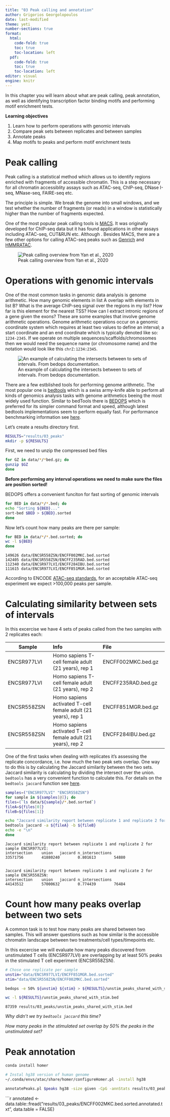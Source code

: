 ```yaml
---
title: "03 Peak calling and annotation"
author: Grigorios Georgolopoulos
date: last-modified
theme: yeti
number-sections: true
format:
  html:
    code-fold: true
    toc: true
    toc-location: left
  pdf:
    code-fold: true
    toc: true
    toc-location: left
editor: visual
engine: knitr
---
```


In this chapter you will learn about what are peak calling, peak annotation, as well as identifying transcription factor binding motifs and performing motif enrichment tests.

**Learning objectives**

1. Learn how to perform operations with genomic intervals
2. Compare peak sets between replicates and between samples
3. Annotate peaks
4. Map motifs to peaks and perform motif enrichment tests

# Peak calling

Peak calling is a statistical method which allows us to identify regions enriched with fragments of accessible chromatin. This is a step necessary for all chromatin accessiblity assays such as ATAC-seq, ChIP-seq, DNase I-seq, MNase-seq, FAIRE-seq etc.

The principle is simple. We break the genome into small windows, and we test whether the number of fragments (or reads) in a window is statistically higher than the number of fragments expected.

One of the most popular peak calling tools is [MACS](https://macs3-project.github.io/MACS/). It was originally developed for ChIP-seq data but it has found applications in other assays including ATAC-seq, CUT&RUN etc. Although . Besides MACS, there are a few other options for calling ATAC-seq peaks such as [Genrich](https://github.com/jsh58/Genrich?tab=readme-ov-file#method) and [HMMRATAC](https://academic.oup.com/nar/article/47/16/e91/5519166).

![Peak calling overview from Yan et al., 2020](assets/peak_calling.png)

# Operations with genomic intervals

One of the most common tasks in genomic data analysis is genome arithmetic. How many genomic elements in list A overlap with elements in list B? What is the average ChIP-seq signal over the regions in my list? How far is this element for the nearest TSS? How can I extract intronic regions of a gene given the exons? These are some examples that involve genome arithmetic operations. Genome arithmetic operations occur on a genomic coordinate system which requires at least two values to define an interval; a start coordinate and an end coordinate which is typically denoted like so: `1234-2345`. If we operate on multiple sequences/scaffolds/chromosomes then we would need the sequence name (or chromosome name) and the notation would look like this `chrZ:1234:2345`.

![An example of calculating the intersects between to sets of intervals. From bedops documentation.](assets/bedops_intersect.png){.lightbox}

There are a few estblished tools for performing genome arithmetic. The most popular one is [bedtools](https://bedtools.readthedocs.io/en/latest/) which is a swiss army-knife able to perform all kinds of genomics analysis tasks with genome arithmetics beeing the most widely used function. Similar to bedTools there is [BEDOPS](https://bedops.readthedocs.io/en/latest/index.html) which is preferred for its simpler command format and speed, although latest bedtools implementations seem to perform equally fast. For performance benchmarking information see [here](https://bedtools.readthedocs.io/en/latest/#performance).

Let's create a results directory first.

```bash
RESULTS="results/03_peaks"
mkdir -p ${RESULTS}
```


First, we need to unzip the compressed bed files
```bash
for GZ in data/*/*bed.gz; do
gunzip $GZ
done
```

**Before performing any interval operations we need to make sure the files are position sorted!**

BEDOPS offers a convenient funciton for fast sorting of genomic intervals

```bash
for BED in data/*/*.bed; do
echo "Sorting ${BED}..."
sort-bed $BED > ${BED}.sorted
done
```

Now let's count how many peaks are there per sample:

```bash
for BED in data/*/*.bed.sorted; do
wc -l ${BED}
done
```
```
149626 data/ENCSR558ZSN/ENCFF002MKC.bed.sorted
142405 data/ENCSR558ZSN/ENCFF235RAD.bed.sorted
112340 data/ENCSR977LVI/ENCFF284IBU.bed.sorted
111615 data/ENCSR977LVI/ENCFF851MGR.bed.sorted
```

According to ENCODE [ATAC-seq standards](https://www.encodeproject.org/atac-seq/#standards), for an acceptable ATAC-seq experiment we expect >100,000 peaks per sample.


# Calculating similarity between sets of intervals

In this excercise we have 4 sets of peaks called from the two samples with 2 replicates each:

| Sample      |     Info      |  File |
|-------------|:-------------|:-----------------|
| ENCSR977LVI | Homo sapiens T-cell female adult (21 years), rep 1 |ENCFF002MKC.bed.gz|
| ENCSR977LVI | Homo sapiens T-cell female adult (21 years), rep 2 |ENCFF235RAD.bed.gz|
| ENCSR558ZSN | Homo sapiens activated T-cell female adult (21 years), rep 1 |ENCFF851MGR.bed.gz|
| ENCSR558ZSN | Homo sapiens activated T-cell female adult (21 years), rep 2 |ENCFF284IBU.bed.gz|

One of the first tasks when dealing with replicates it's assessing the replicate concordance, i.e. how much the two peak sets overlap. One way to do this is by calculating the Jaccard similarity between the two sets. Jaccard similarity is calculating by dividing the intersect over the union. `bedtools` has a very convenient function to calculate this. For details on the `bedtools jaccard` function see [here](https://bedtools.readthedocs.io/en/latest/content/tools/jaccard.html).

```bash
samples=("ENCSR977LVI" "ENCSR558ZSN")
for sample in ${samples[@]}; do
files=(`ls data/${sample}/*.bed.sorted`)
fileA=${files[0]}
fileB=${files[1]}

echo "Jaccard similarity report between replicate 1 and replicate 2 for sample ${sample}:"
bedtools jaccard -a ${fileA} -b ${fileB}
echo -e "\n"
done
```
```
Jaccard similarity report between replicate 1 and replicate 2 for sample ENCSR977LVI:
intersection    union   jaccard n_intersections
33571756        41880240        0.801613        54880


Jaccard similarity report between replicate 1 and replicate 2 for sample ENCSR558ZSN:
intersection    union   jaccard n_intersections
44143512        57000632        0.774439        76484
```

# Count how many peaks overlap between two sets

A common task is to test how many peaks are shared between two samples. This will answer questions such as how similar is the accessible chromatin landscape between two treatments/cell types/timepoints etc.

In this excercise we will evaluate how many peaks discovered from unstimulated T cells (ENCSR977LVI) are overlapping by at least 50% peaks in the stimulated T cell experiment (ENCSR558ZSN).

```bash
# Chose one replicate per sample
unstim="data/ENCSR977LVI/ENCFF851MGR.bed.sorted"
stim="data/ENCSR558ZSN/ENCFF002MKC.bed.sorted"

bedops -e 50% ${unstim} ${stim} > ${RESULTS}/unstim_peaks_shared_with_stim.bed

wc -l ${RESULTS}/unstim_peaks_shared_with_stim.bed
```
```
87359 results/03_peaks/unstim_peaks_shared_with_stim.bed
```

*Why didn't we try `bedtools jaccard` this time?*

*How many peaks in the stimulated set overlap by 50% the peaks in the unstimulated set?*

# Peak annotation

```bash
conda install homer

# Instal hg38 version of human genome
~/.conda/envs/atac/share/homer/configureHomer.pl -install hg38

annotatePeaks.pl $peaks hg38 -size given -CpG -annStats results/03_peaks/$(basename $peaks).annstats.txt > results/03_peaks/$(basename $peaks).annotated.txt
```

```r
annotated <- data.table::fread("results/03_peaks/ENCFF002MKC.bed.sorted.annotated.txt", data.table = FALSE)